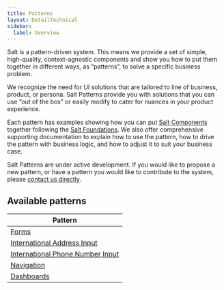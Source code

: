 ```yaml
---
title: Patterns
layout: DetailTechnical
sidebar:
  label: Overview
---
```


Salt is a pattern-driven system. This means we provide a set of simple, high-quality, context-agnostic components and show you how to put them together in different ways, as “patterns”, to solve a specific business problem.

We recognize the need for UI solutions that are tailored to line of business, product, or persona. Salt Patterns provide you with solutions that you can use “out of the box” or easily modify to cater for nuances in your product experience.

Each pattern has examples showing how you can put [Salt Components](/salt/components/index) together following the [Salt Foundations](/salt/foundations/index). We also offer comprehensive supporting documentation to explain how to use the pattern, how to drive the pattern with business logic, and how to adjust it to suit your business case.

<Callout title="Need a pattern that's not listed?">

Salt Patterns are under active development. If you would like to propose a new pattern, or have a pattern you would like to contribute to the system, please [contact us directly](/salt/support-and-contributions/index).

</Callout>

## Available patterns

| Pattern                                                                |
| ---------------------------------------------------------------------- |
| [Forms](./forms)                                                       |
| [International Address Input](./international-address-input)           |
| [International Phone Number Input](./international-phone-number-input) |
| [Navigation](./navigation)                                             |
| [Dashboards](./dashboards)              |

